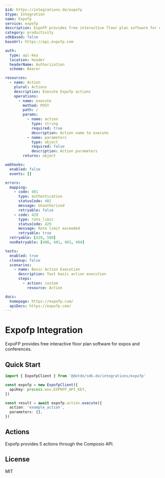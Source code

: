 ```yaml
---
$id: https://integrations.do/expofp
$type: Integration
name: Expofp
service: expofp
description: ExpoFP provides free interactive floor plan software for expos and conferences.
category: productivity
sdkBased: false
baseUrl: https://api.expofp.com

auth:
  type: api-key
  location: header
  headerName: Authorization
  scheme: Bearer

resources:
  - name: Action
    plural: Actions
    description: Execute Expofp actions
    operations:
      - name: execute
        method: POST
        path: /
        params:
          - name: action
            type: string
            required: true
            description: Action name to execute
          - name: parameters
            type: object
            required: false
            description: Action parameters
        returns: object

webhooks:
  enabled: false
  events: []

errors:
  mapping:
    - code: 401
      type: authentication
      statusCode: 401
      message: Unauthorized
      retryable: false
    - code: 429
      type: rate_limit
      statusCode: 429
      message: Rate limit exceeded
      retryable: true
  retryable: [429, 500]
  nonRetryable: [400, 401, 403, 404]

tests:
  enabled: true
  cleanup: false
  scenarios:
    - name: Basic Action Execution
      description: Test basic action execution
      steps:
        - action: custom
          resource: Action

docs:
  homepage: https://expofp.com/
  apiDocs: https://expofp.com/
---
```


# Expofp Integration

ExpoFP provides free interactive floor plan software for expos and conferences.

## Quick Start

```typescript
import { ExpofpClient } from '@dotdo/sdk.do/integrations/expofp'

const expofp = new ExpofpClient({
  apiKey: process.env.EXPOFP_API_KEY,
})

const result = await expofp.action.execute({
  action: 'example_action',
  parameters: {},
})
```

## Actions

Expofp provides 5 actions through the Composio API.

## License

MIT
